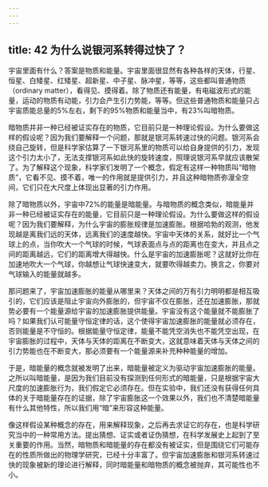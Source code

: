 ```yaml
---
---
---
```

title: 42 为什么说银河系转得过快了？
---




宇宙里面有什么？答案是物质和能量。宇宙里面很显然有各种各样的天体，行星、恒星、白矮星、红矮星、超新星、中子星、脉冲星，等等，这些都叫普通物质（ordinary matter），看得见、摸得着。除了物质还有能量，有电磁波形式的能量，运动的物质有动能，引力会产生引力势能，等等。但这些普通物质和能量只占宇宙质能总量的5%左右，剩下的95%物质和能量当中，有23%叫暗物质。

暗物质并非一种已经被证实存在的物质，它目前只是一种理论假设。为什么要做这样的假设呢？因为我们要解释一个问题，那就是银河系转速过快的问题。银河系会绕自己旋转，但是科学家估算了一下银河系里的物质可以给自身提供的引力，发现这个引力太小了，无法支撑银河系如此快的旋转速度，照理说银河系早就应该散架了。为了解释这个现象，科学家们发明了一个概念，假定有这样一种物质叫“暗物质”，它看不见、摸不着，唯一的作用就是提供引力，并且这种暗物质弥漫全空间，它们只在大尺度上体现出显著的引力作用。

除了暗物质以外，宇宙中72%的能量是暗能量。与暗物质的概念类似，暗能量并非一种已经被证实存在的能量，它目前只是一种理论假设。为什么要做这样的假设呢？因为我们要解释，为什么宇宙的膨胀规律是加速膨胀。根据哈勃的观测，他发现越是离我们远的天体，远离我们的速度越快。宇宙中天体的关系，就好比一个气球上的点，当你吹大一个气球的时候，气球表面点与点的距离也在变大，并且点之间的距离越远，它们的距离增大得越快。什么是宇宙的加速膨胀呢？这就好比你在加速地吹大一个气球，你越想让气球快速变大，就要吹得越卖力。换言之，你要对气球输入的能量就越多。

那问题来了，宇宙加速膨胀的能量从哪里来？天体之间的万有引力明明都是相互吸引的，它们应该是阻止宇宙向外膨胀的，但宇宙不仅在膨胀，还在加速膨胀，那就势必要有一个能量源给宇宙的加速膨胀提供能量。宇宙没有这个能量就不能膨胀了吗？如果我们认可能量守恒定律的话，这个使得宇宙加速膨胀的能量就必须存在，否则能量是不守恒的。根据能量守恒定律，能量不能凭空消失也不能凭空出现，在宇宙膨胀的过程中，天体与天体的距离在不断变大，这就意味着天体与天体之间的引力势能也在不断变大，那必须要有一个能量源来补充种种能量的增加。

于是，暗能量的概念就被发明了出来，暗能量被定义为驱动宇宙加速膨胀的能量。之所以叫暗能量，是因为我们目前没有探测到任何形式的暗能量，只是根据宇宙大尺度的加速膨胀行为，我们假定它必须存在。但在实验中，我们还没有获得任何具体的关于暗能量存在的证据，除了宇宙膨胀这一个效果以外，我们也不清楚暗能量有什么其他特性，所以我们用“暗”来形容这种能量。

像这样假设某种概念的存在，用来解释现象，之后再去求证它的存在，也是科学研究当中的一种常用方法。提出猜想、证实或者证伪猜想，在科学发展史上起到了至关重要的作用。当然，暗物质和暗能量的存在都没有被证实，但是围绕它们可能存在的性质所做出的物理学研究，已经十分丰富了。但宇宙加速膨胀和银河系转速过快的现象被新的理论进行解释，同时暗能量和暗物质的概念被抛弃，其可能性也不小。